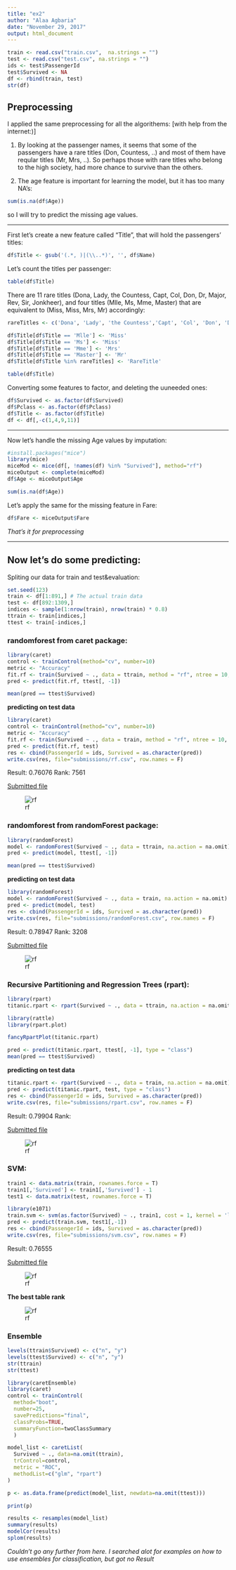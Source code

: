 ```yaml
---
title: "ex2"
author: "Alaa Agbaria"
date: "November 29, 2017"
output: html_document
---
```


```r
train <- read.csv("train.csv",  na.strings = "")
test <- read.csv("test.csv", na.strings = "")
ids <- test$PassengerId
test$Survived <- NA
df <- rbind(train, test)
str(df)
```

## Preprocessing
I applied the same preprocessing for all the algorithems: [with help from the internet:)]

1. By looking at the passenger names, it seems that some of the passengers have a rare titles (Don, Countess, ..) and most of them have reqular titles (Mr, Mrs, ..). So perhaps those with rare titles who belong to the high society, had more chance to survive than the others.

2. The age feature is important for learning the model, but it has too many NA's:
```r
sum(is.na(df$Age))
```
so I will try to predict the missing age values.

***

First let's create a new feature called "Title", that will hold the passengers' titles:
```r
df$Title <- gsub('(.*, )|(\\..*)', '', df$Name)
```
Let's count the titles per passenger:
```r
table(df$Title)
```
There are 11 rare titles (Dona, Lady, the Countess, Capt, Col, Don, Dr, Major, Rev, Sir, Jonkheer), and four titles (Mlle, Ms, Mme, Master) that are equivalent to (Miss, Miss, Mrs, Mr) accordingly:
```r
rareTitles <- c('Dona', 'Lady', 'the Countess','Capt', 'Col', 'Don', 'Dr', 'Major', 'Rev', 'Sir', 'Jonkheer')

df$Title[df$Title == 'Mlle'] <- 'Miss' 
df$Title[df$Title == 'Ms'] <- 'Miss'
df$Title[df$Title == 'Mme'] <- 'Mrs'
df$Title[df$Title == 'Master'] <- 'Mr'
df$Title[df$Title %in% rareTitles] <- 'RareTitle'
```
```r
table(df$Title)
```

Converting some features to factor, and deleting the uuneeded ones:

```r
df$Survived <- as.factor(df$Survived)
df$Pclass <- as.factor(df$Pclass)
df$Title <- as.factor(df$Title)
df <- df[,-c(1,4,9,11)]
```
 
***
 
Now let's handle the missing Age values by imputation:
 
```r
#install.packages("mice")
library(mice)
miceMod <- mice(df[, !names(df) %in% "Survived"], method="rf")
miceOutput <- complete(miceMod)
df$Age <- miceOutput$Age
```
```r
sum(is.na(df$Age))
```
Let's apply the same for the missing feature in Fare:
```r
df$Fare <- miceOutput$Fare
```

*That's it for preprocessing*

***

## Now let's do some predicting:

Spliting our data for train and test&evaluation:

```r
set.seed(123)
train <- df[1:891,] # The actual train data
test <- df[892:1309,]
indices <- sample(1:nrow(train), nrow(train) * 0.8)
ttrain <- train[indices,] 
ttest <- train[-indices,]
```

### randomforest from caret package:

```r
library(caret)
control <- trainControl(method="cv", number=10)
metric <- "Accuracy"
fit.rf <- train(Survived ~ ., data = ttrain, method = "rf", ntree = 10,  metric = metric, trControl = control, tuneGrid = expand.grid(.mtry = c(5)), na.action = na.omit)
pred <- predict(fit.rf, ttest[, -1])
```
```r
mean(pred == ttest$Survived)
```

**predicting on test data**

```r
library(caret)
control <- trainControl(method="cv", number=10)
metric <- "Accuracy"
fit.rf <- train(Survived ~ ., data = train, method = "rf", ntree = 10,  metric = metric, trControl = control, tuneGrid = expand.grid(.mtry = c(5)), na.action = na.omit)
pred <- predict(fit.rf, test)
res <- cbind(PassengerId = ids, Survived = as.character(pred))
write.csv(res, file="submissions/rf.csv", row.names = F)
```

Result: 0.76076
Rank: 7561

[Submitted file](https://github.com/agbaria/Ex2_Diving-In-with-the-Titanic-Data/blob/master/submissions/rf.csv)

![rf](/images/rf.png)

### randomforest from randomForest package:

```r
library(randomForest)
model <- randomForest(Survived ~ ., data = ttrain, na.action = na.omit)
pred <- predict(model, ttest[, -1])
```
```r
mean(pred == ttest$Survived)
```

**predicting on test data**

```r
library(randomForest)
model <- randomForest(Survived ~ ., data = train, na.action = na.omit)
pred <- predict(model, test)
res <- cbind(PassengerId = ids, Survived = as.character(pred))
write.csv(res, file="submissions/randomForest.csv", row.names = F)
```

Result: 0.78947
Rank: 3208

[Submitted file](https://github.com/agbaria/Ex2_Diving-In-with-the-Titanic-Data/blob/master/submissions/randomForest.csv)

![rf](/images/randomForest.png)

### Recursive Partitioning and Regression Trees (rpart):

```r
library(rpart)
titanic.rpart <- rpart(Survived ~ ., data = ttrain, na.action = na.omit)

library(rattle)
library(rpart.plot)
```
```r
fancyRpartPlot(titanic.rpart)

pred <- predict(titanic.rpart, ttest[, -1], type = "class")
mean(pred == ttest$Survived)
```

**predicting on test data**

```r
titanic.rpart <- rpart(Survived ~ ., data = train, na.action = na.omit)
pred <- predict(titanic.rpart, test, type = "class")
res <- cbind(PassengerId = ids, Survived = as.character(pred))
write.csv(res, file="submissions/rpart.csv", row.names = F)
```

Result: 0.79904
Rank: 

[Submitted file](https://github.com/agbaria/Ex2_Diving-In-with-the-Titanic-Data/blob/master/submissions/rpart.csv)

![rf](/images/rpart.png)

### SVM:

```r
train1 <- data.matrix(train, rownames.force = T)
train1[,'Survived'] <- train1[,'Survived'] - 1
test1 <- data.matrix(test, rownames.force = T)
```

```r
library(e1071)
train.svm <- svm(as.factor(Survived) ~ ., train1, cost = 1, kernel = 'linear')
pred <- predict(train.svm, test1[,-1])
res <- cbind(PassengerId = ids, Survived = as.character(pred))
write.csv(res, file="submissions/svm.csv", row.names = F)
```

Result: 0.76555

[Submitted file](https://github.com/agbaria/Ex2_Diving-In-with-the-Titanic-Data/blob/master/submissions/svm.csv)

![rf](/images/svm.png)

**The best table rank**

![rf](/images/rank.png)


### Ensemble

```r
levels(ttrain$Survived) <- c("n", "y")
levels(ttest$Survived) <- c("n", "y")
str(ttrain)
str(ttest)
```

```r
library(caretEnsemble)
library(caret)
control <- trainControl(
  method="boot",
  number=25,
  savePredictions="final",
  classProbs=TRUE,
  summaryFunction=twoClassSummary
  )

model_list <- caretList(
  Survived ~ ., data=na.omit(ttrain),
  trControl=control,
  metric = "ROC",
  methodList=c("glm", "rpart")
)

p <- as.data.frame(predict(model_list, newdata=na.omit(ttest)))
```
```r
print(p)
```

```r
results <- resamples(model_list)
summary(results)
modelCor(results)
splom(results)
```

*Couldn't go any further from here. I searched alot for examples on how to use ensembles for classification, but got no Result*


